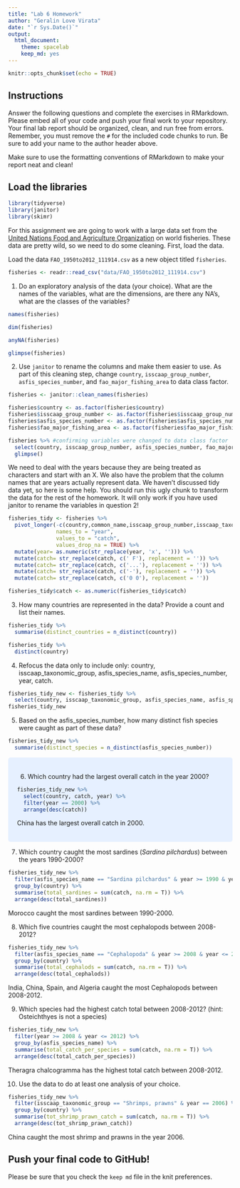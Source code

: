 ```yaml
---
title: "Lab 6 Homework"
author: "Geralin Love Virata"
date: "`r Sys.Date()`"
output:
  html_document: 
    theme: spacelab
    keep_md: yes
---
```


```r
knitr::opts_chunk$set(echo = TRUE)
```

## Instructions
Answer the following questions and complete the exercises in RMarkdown. Please embed all of your code and push your final work to your repository. Your final lab report should be organized, clean, and run free from errors. Remember, you must remove the `#` for the included code chunks to run. Be sure to add your name to the author header above.  

Make sure to use the formatting conventions of RMarkdown to make your report neat and clean!  

## Load the libraries
```r
library(tidyverse)
library(janitor)
library(skimr)
```

For this assignment we are going to work with a large data set from the [United Nations Food and Agriculture Organization](http://www.fao.org/about/en/) on world fisheries. These data are pretty wild, so we need to do some cleaning. First, load the data.  

Load the data `FAO_1950to2012_111914.csv` as a new object titled `fisheries`.
```r
fisheries <- readr::read_csv("data/FAO_1950to2012_111914.csv")
```

1. Do an exploratory analysis of the data (your choice). What are the names of the variables, what are the dimensions, are there any NA's, what are the classes of the variables?  
```r
names(fisheries)
```
```r
dim(fisheries)
```
```r
anyNA(fisheries)
```
```r
glimpse(fisheries)
```

2. Use `janitor` to rename the columns and make them easier to use. As part of this cleaning step, change `country`, `isscaap_group_number`, `asfis_species_number`, and `fao_major_fishing_area` to data class factor. 
```r
fisheries <- janitor::clean_names(fisheries)
```
```r
fisheries$country <- as.factor(fisheries$country)
fisheries$isscaap_group_number <- as.factor(fisheries$isscaap_group_number)
fisheries$asfis_species_number <- as.factor(fisheries$asfis_species_number)
fisheries$fao_major_fishing_area <- as.factor(fisheries$fao_major_fishing_area)
```
```r
fisheries %>% #confirming variables were changed to data class factor
  select(country, isscaap_group_number, asfis_species_number, fao_major_fishing_area) %>%
  glimpse() 
```

We need to deal with the years because they are being treated as characters and start with an X. We also have the problem that the column names that are years actually represent data. We haven't discussed tidy data yet, so here is some help. You should run this ugly chunk to transform the data for the rest of the homework. It will only work if you have used janitor to rename the variables in question 2!
```r
fisheries_tidy <- fisheries %>% 
  pivot_longer(-c(country,common_name,isscaap_group_number,isscaap_taxonomic_group,asfis_species_number,asfis_species_name,fao_major_fishing_area,measure),
               names_to = "year",
               values_to = "catch",
               values_drop_na = TRUE) %>% 
  mutate(year= as.numeric(str_replace(year, 'x', ''))) %>% 
  mutate(catch= str_replace(catch, c(' F'), replacement = '')) %>% 
  mutate(catch= str_replace(catch, c('...'), replacement = '')) %>% 
  mutate(catch= str_replace(catch, c('-'), replacement = '')) %>% 
  mutate(catch= str_replace(catch, c('0 0'), replacement = ''))

fisheries_tidy$catch <- as.numeric(fisheries_tidy$catch)
```

3. How many countries are represented in the data? Provide a count and list their names.
```r
fisheries_tidy %>%
  summarise(distinct_countries = n_distinct(country))
```

```r
fisheries_tidy %>%
  distinct(country)
```

4. Refocus the data only to include only: country, isscaap_taxonomic_group, asfis_species_name, asfis_species_number, year, catch.
```r
fisheries_tidy_new <- fisheries_tidy %>%
  select(country, isscaap_taxonomic_group, asfis_species_name, asfis_species_number, year, catch)
fisheries_tidy_new
```

5. Based on the asfis_species_number, how many distinct fish species were caught as part of these data?
```r
fisheries_tidy_new %>%
  summarise(distinct_species = n_distinct(asfis_species_number))
```
<style>
div.blue { background-color:#e6f0ff; border-radius: 5px; padding: 20px;}
</style>
<div class = "blue">

6. Which country had the largest overall catch in the year 2000?
```r
fisheries_tidy_new %>%
  select(country, catch, year) %>%
  filter(year == 2000) %>%
  arrange(desc(catch))
```
China has the largest overall catch in 2000.
</div>

7. Which country caught the most sardines (_Sardina pilchardus_) between the years 1990-2000?
```r
fisheries_tidy_new %>%
  filter(asfis_species_name == "Sardina pilchardus" & year >= 1990 & year <= 2000) %>%
  group_by(country) %>%
  summarise(total_sardines = sum(catch, na.rm = T)) %>%
  arrange(desc(total_sardines))
```
Morocco caught the most sardines between 1990-2000.

8. Which five countries caught the most cephalopods between 2008-2012?
```r
fisheries_tidy_new %>%
  filter(asfis_species_name == "Cephalopoda" & year >= 2008 & year <= 2012) %>%
  group_by(country) %>%
  summarise(total_cephalods = sum(catch, na.rm = T)) %>%
  arrange(desc(total_cephalods))
```
India, China, Spain, and Algeria caught the most Cephalopods between 2008-2012.

9. Which species had the highest catch total between 2008-2012? (hint: Osteichthyes is not a species)
```r
fisheries_tidy_new %>%
  filter(year >= 2008 & year <= 2012) %>%
  group_by(asfis_species_name) %>%
  summarise(total_catch_per_species = sum(catch, na.rm = T)) %>%
  arrange(desc(total_catch_per_species))
```
Theragra chalcogramma has the highest total catch between 2008-2012.


10. Use the data to do at least one analysis of your choice.
```r
fisheries_tidy_new %>%
  filter(isscaap_taxonomic_group == "Shrimps, prawns" & year == 2006) %>%
  group_by(country) %>%
  summarise(tot_shrimp_prawn_catch = sum(catch, na.rm = T)) %>%
  arrange(desc(tot_shrimp_prawn_catch))
```
China caught the most shrimp and prawns in the year 2006. 


## Push your final code to GitHub!
Please be sure that you check the `keep md` file in the knit preferences.   